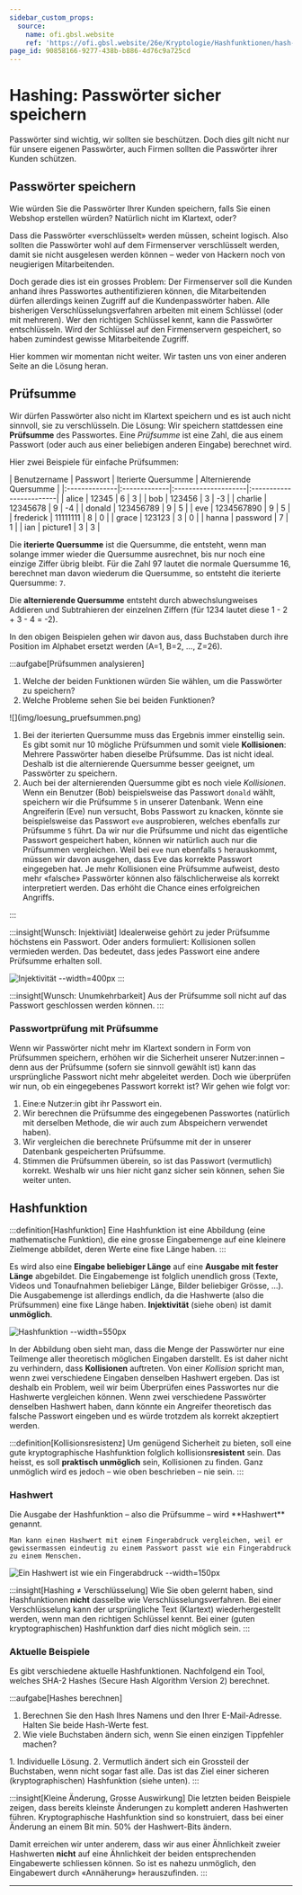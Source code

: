 ```yaml
---
sidebar_custom_props:
  source:
    name: ofi.gbsl.website
    ref: 'https://ofi.gbsl.website/26e/Kryptologie/Hashfunktionen/hash-funktionen'
page_id: 90858166-9277-438b-b886-4d76c9a725cd
---
```



# Hashing: Passwörter sicher speichern
Passwörter sind wichtig, wir sollten sie beschützen. Doch dies gilt nicht nur für unsere eigenen Passwörter, auch Firmen sollten die Passwörter ihrer Kunden schützen.

## Passwörter speichern
Wie würden Sie die Passwörter Ihrer Kunden speichern, falls Sie einen Webshop erstellen würden? Natürlich nicht im Klartext, oder?

Dass die Passwörter «verschlüsselt» werden müssen, scheint logisch. Also sollten die Passwörter wohl auf dem Firmenserver verschlüsselt werden, damit sie nicht ausgelesen werden können – weder von Hackern noch von neugierigen Mitarbeitenden.

Doch gerade dies ist ein grosses Problem: Der Firmenserver soll die Kunden anhand ihres Passwortes authentifizieren können, die Mitarbeitenden dürfen allerdings keinen Zugriff auf die Kundenpasswörter haben. Alle bisherigen Verschlüsselungsverfahren arbeiten mit einem Schlüssel (oder mit mehreren). Wer den richtigen Schlüssel kennt, kann die Passwörter entschlüsseln. Wird der Schlüssel auf den Firmenservern gespeichert, so haben zumindest gewisse Mitarbeitende Zugriff.

Hier kommen wir momentan nicht weiter. Wir tasten uns von einer anderen Seite an die Lösung heran.

## Prüfsumme
Wir dürfen Passwörter also nicht im Klartext speichern und es ist auch nicht sinnvoll, sie zu verschlüsseln. Die Lösung: Wir speichern stattdessen eine **Prüfsumme** des Passwortes. Eine _Prüfsumme_ ist eine Zahl, die aus einem Passwort (oder auch aus einer beliebigen anderen Eingabe) berechnet wird.

Hier zwei Beispiele für einfache Prüfsummen:

<div className="slim-table">
| Benutzername | Passwort     | Iterierte Quersumme | Alternierende Quersumme |
|:--------------|:-------------|:--------------------|:------------------------|
| alice         | 12345        | 6                   | 3                       |
| bob           | 123456       | 3                   | -3                      |
| charlie       | 12345678     | 9                   | -4                      |
| donald        | 123456789    | 9                   | 5                       |
| eve           | 1234567890   | 9                   | 5                       |
| frederick     | 11111111     | 8                   | 0                       |
| grace         | 123123       | 3                   | 0                       |
| hanna         | password     | 7                   | 1                       |
| ian           | picture1     | 3                   | 3                       |

</div>

Die **iterierte Quersumme** ist die Quersumme, die entsteht, wenn man solange immer wieder die Quersumme ausrechnet, bis nur noch eine einzige Ziffer übrig bleibt. Für die Zahl 97 lautet die normale Quersumme 16, berechnet man davon wiederum die Quersumme, so entsteht die iterierte Quersumme: `7`.

Die **alternierende Quersumme** entsteht durch abwechslungweises Addieren und Subtrahieren der einzelnen Ziffern (für 1234 lautet diese 1 - 2 + 3 - 4 = -2).

In den obigen Beispielen gehen wir davon aus, dass Buchstaben durch ihre Position im Alphabet ersetzt werden (A=1, B=2, ..., Z=26). 

:::aufgabe[Prüfsummen analysieren]
<TaskState id="9c2b620d-d38d-4783-9662-042420cdcd40" />

1. Welche der beiden Funktionen würden Sie wählen, um die Passwörter zu speichern?
2. Welche Probleme sehen Sie bei beiden Funktionen?

<QuillV2 id="2d3b6bd7-eec9-4be4-b44e-cfb8f5d7187b" />

<Solution id="61ae41a7-126a-4889-a428-4f2e4ff8313d">
![](img/loesung_pruefsummen.png)

1. Bei der iterierten Quersumme muss das Ergebnis immer einstellig sein. Es gibt somit nur 10 mögliche Prüfsummen und somit viele **Kollisionen**: Mehrere Passwörter haben dieselbe Prüfsumme. Das ist nicht ideal. Deshalb ist die alternierende Quersumme besser geeignet, um Passwörter zu speichern.
2. Auch bei der alternierenden Quersumme gibt es noch viele _Kollisionen_. Wenn ein Benutzer (Bob) beispielsweise das Passwort `donald` wählt, speichern wir die Prüfsumme `5` in unserer Datenbank. Wenn eine Angreiferin (Eve) nun versucht, Bobs Passwort zu knacken, könnte sie beispielsweise das Passwort `eve` ausprobieren, welches ebenfalls zur Prüfsumme `5` führt. Da wir nur die Prüfsumme und nicht das eigentliche Passwort gespeichert haben, können wir natürlich auch nur die Prüfsummen vergleichen. Weil bei `eve` nun ebenfalls `5` herauskommt, müssen wir davon ausgehen, dass Eve das korrekte Passwort eingegeben hat. Je mehr Kollisionen eine Prüfsumme aufweist, desto mehr «falsche» Passwörter können also fälschlicherweise als korrekt interpretiert werden. Das erhöht die Chance eines erfolgreichen Angriffs. 
</Solution>
:::

:::insight[Wunsch: Injektiviät]
Idealerweise gehört zu jeder Prüfsumme höchstens ein Passwort. Oder anders formuliert: Kollisionen sollen vermieden werden. Das bedeutet, dass jedes Passwort eine andere Prüfsumme erhalten soll.

![Injektivität --width=400px](img/injective.png)
:::

:::insight[Wunsch: Unumkehrbarkeit]
Aus der Prüfsumme soll nicht auf das Passwort geschlossen werden können.
:::

### Passwortprüfung mit Prüfsumme
Wenn wir Passwörter nicht mehr im Klartext sondern in Form von Prüfsummen speichern, erhöhen wir die Sicherheit unserer Nutzer:innen – denn aus der Prüfsumme (sofern sie sinnvoll gewählt ist) kann das ursprüngliche Passwort nicht mehr abgeleitet werden. Doch wie überprüfen wir nun, ob ein eingegebenes Passwort korrekt ist? Wir gehen wie folgt vor:
1. Eine:e Nutzer:in gibt ihr Passwort ein.
2. Wir berechnen die Prüfsumme des eingegebenen Passwortes (natürlich mit derselben Methode, die wir auch zum Abspeichern verwendet haben).
3. Wir vergleichen die berechnete Prüfsumme mit der in unserer Datenbank gespeicherten Prüfsumme.
4. Stimmen die Prüfsummen überein, so ist das Passwort (vermutlich) korrekt. Weshalb wir uns hier nicht ganz sicher sein können, sehen Sie weiter unten.

## Hashfunktion
:::definition[Hashfunktion]
Eine Hashfunktion ist eine Abbildung (eine mathematische Funktion), die eine grosse Eingabemenge auf eine kleinere Zielmenge abbildet, deren Werte eine fixe Länge haben.
:::

Es wird also eine **Eingabe beliebiger Länge** auf eine **Ausgabe mit fester Länge** abgebildet. Die Eingabemenge ist folglich unendlich gross (Texte, Videos und Tonaufnahmen beliebiger Länge, Bilder beliebiger Grösse, ...). Die Ausgabemenge ist allerdings endlich, da die Hashwerte (also die Prüfsummen) eine fixe Länge haben. **Injektivität** (siehe oben) ist damit **unmöglich**. 

![Hashfunktion --width=550px](img/hash-function.png)

In der Abbildung oben sieht man, dass die Menge der Passwörter nur eine Teilmenge aller theoretisch möglichen Eingaben darstellt. Es ist daher nicht zu verhindern, dass **Kollisionen** auftreten. Von einer _Kollision_ spricht man, wenn zwei verschiedene Eingaben denselben Hashwert ergeben. Das ist deshalb ein Problem, weil wir beim Überprüfen eines Passwortes nur die Hashwerte vergleichen können. Wenn zwei verschiedene Passwörter denselben Hashwert haben, dann könnte ein Angreifer theoretisch das falsche Passwort eingeben und es würde trotzdem als korrekt akzeptiert werden.

:::definition[Kollisionsresistenz]
Um genügend Sicherheit zu bieten, soll eine gute kryptographische Hashfunktion folglich kollisions**resistent** sein. Das heisst, es soll **praktisch unmöglich** sein, Kollisionen zu finden. Ganz unmöglich wird es jedoch – wie oben beschrieben – nie sein.
:::

### Hashwert
<div class="flex">
  <div>
    Die Ausgabe der Hashfunktion – also die Prüfsumme – wird **Hashwert** genannt.

    Man kann einen Hashwert mit einem Fingerabdruck vergleichen, weil er gewissermassen eindeutig zu einem Passwort passt wie ein Fingerabdruck zu einem Menschen.
  </div>

  ![Ein Hashwert ist wie ein Fingerabdruck --width=150px](img/fingerprint.png)
</div>

:::insight[Hashing ≠ Verschlüsselung]
Wie Sie oben gelernt haben, sind Hashfunktionen **nicht** dasselbe wie Verschlüsselungsverfahren. Bei einer Verschlüsselung kann der ursprüngliche Text (Klartext) wiederhergestellt werden, wenn man den richtigen Schlüssel kennt. Bei einer (guten kryptographischen) Hashfunktion darf dies nicht möglich sein.
:::

### Aktuelle Beispiele
Es gibt verschiedene aktuelle Hashfunktionen. Nachfolgend ein Tool, welches SHA-2 Hashes (Secure Hash Algorithm Version 2) berechnet.

<HashSHA2 />

:::aufgabe[Hashes berechnen]
<TaskState id="c4582e86-a05f-4c62-bcdc-4e262b37165a" />
1. Berechnen Sie den Hash Ihres Namens und den Ihrer E-Mail-Adresse. Halten Sie beide Hash-Werte fest.
2. Wie viele Buchstaben ändern sich, wenn Sie einen einzigen Tippfehler machen?

<QuillV2 id="0eef49c1-5d5e-49fb-910d-fe456ff75da4" />

<Solution id="81633946-8e93-447b-9e08-962d68b4a7fc">
1. Individuelle Lösung.
2. Vermutlich ändert sich ein Grossteil der Buchstaben, wenn nicht sogar fast alle. Das ist das Ziel einer sicheren (kryptographischen) Hashfunktion (siehe unten).
</Solution>
:::

:::insight[Kleine Änderung, Grosse Auswirkung]
Die letzten beiden Beispiele zeigen, dass bereits kleinste Änderungen zu komplett anderen Hashwerten führen. Kryptographische Hashfunktion sind so konstruiert, dass bei einer Änderung an einem Bit min. 50% der Hashwert-Bits ändern.

Damit erreichen wir unter anderem, dass wir aus einer Ähnlichkeit zweier Hashwerten **nicht** auf eine Ähnlichkeit der beiden entsprechenden Eingabewerte schliessen können. So ist es nahezu unmöglich, den Eingabewert durch «Annäherung» herauszufinden.
:::

---

